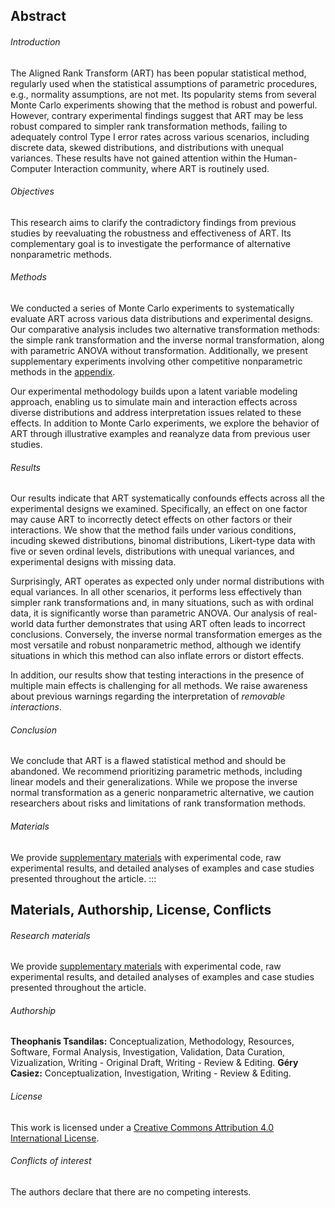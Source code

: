 ## Abstract {.unnumbered}

###### Introduction
The Aligned Rank Transform (ART) has been popular statistical method, regularly used when the statistical assumptions of parametric procedures, e.g., normality assumptions, are not met. Its popularity stems from several Monte Carlo experiments showing that the method is robust and powerful. However, contrary experimental findings suggest that ART may be less robust compared to simpler rank transformation methods, failing to adequately control Type I error rates across various scenarios, including discrete data, skewed distributions, and distributions with unequal variances. These results have not gained attention within the Human-Computer Interaction community, where ART is routinely used.

###### Objectives
This research aims to clarify the contradictory findings from previous studies by reevaluating the robustness and effectiveness of ART. Its complementary goal is to investigate the performance of alternative nonparametric methods.

###### Methods
We conducted a series of Monte Carlo experiments to systematically evaluate ART across various data distributions and experimental designs. Our comparative analysis includes two alternative transformation methods: the simple rank transformation and the inverse normal transformation, along with parametric ANOVA without transformation. Additionally, we present supplementary experiments involving other competitive nonparametric methods in the [appendix](appendix.html).

Our experimental methodology builds upon a latent variable modeling approach, enabling us to simulate main and interaction effects across diverse distributions and address interpretation issues related to these effects. In addition to Monte Carlo experiments, we explore the behavior of ART through illustrative examples and reanalyze data from previous user studies.

###### Results
Our results indicate that ART systematically confounds effects across all the experimental designs we examined. Specifically, an effect on one factor may cause ART to incorrectly detect effects on other factors or their interactions. We show that the method fails under various conditions, incuding skewed distributions, binomal distributions, Likert-type data with five or seven ordinal levels, distributions with unequal variances, and experimental designs with missing data.

Surprisingly, ART operates as expected only under normal distributions with equal variances. In all other scenarios, it performs less effectively than simpler rank transformations and, in many situations, such as with ordinal data, it is significantly worse than parametric ANOVA. Our analysis of real-world data further demonstrates that using ART often leads to incorrect conclusions. Conversely, the inverse normal transformation emerges as the most versatile and robust nonparametric method, although we identify situations in which this method can also inflate errors or distort effects.

In addition, our results show that testing interactions in the presence of multiple main effects is challenging for all methods. We raise awareness about previous warnings regarding the interpretation of *removable interactions*. 

###### Conclusion
We conclude that ART is a flawed statistical method and should be abandoned. We recommend prioritizing parametric methods, including linear models and their generalizations. While we propose the inverse normal transformation as a generic nonparametric alternative, we caution researchers about risks and limitations of rank transformation methods.

###### Materials
We provide [supplementary materials](https://github.com/statransform/jovi/tree/main/supplementary) with experimental code, raw experimental results, and detailed analyses of examples and case studies presented throughout the article.
:::

::: {.callout-note appearance="simple" icon=false collapse=true}
## Materials, Authorship, License, Conflicts

###### Research materials

We provide [supplementary materials](https://github.com/statransform/jovi/tree/main/supplementary) with experimental code, raw experimental results, and detailed analyses of examples and case studies presented throughout the article.

###### Authorship

**Theophanis Tsandilas:** Conceptualization, Methodology, Resources, Software, Formal Analysis, Investigation, Validation, Data Curation, Vizualization, Writing - Original Draft, Writing - Review & Editing.
**Géry Casiez:** Conceptualization, Investigation, Writing - Review & Editing.

###### License

This work is licensed under a [Creative Commons Attribution 4.0 International License](https://creativecommons.org/licenses/by/4.0/).

###### Conflicts of interest

The authors declare that there are no competing interests.

:::
